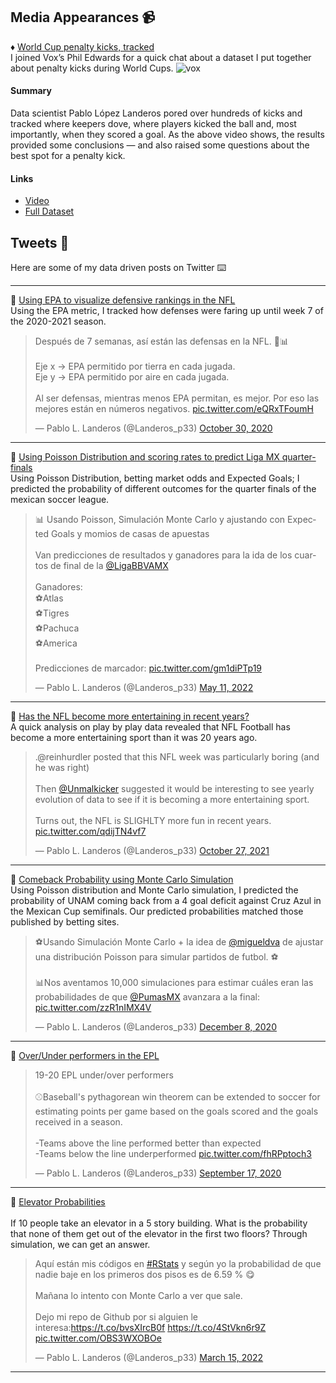 ## Media Appearances 📹

♦ [World Cup penalty kicks, tracked](https://www.youtube.com/watch?v=HAuwPue57Vs&ab_channel=Vox)
<br> 
I joined Vox's Phil Edwards for a quick chat about a dataset I put together about penalty kicks during World Cups.
![vox](imgs/voxint.png)


#### Summary
Data scientist Pablo López Landeros pored over hundreds of kicks and tracked where keepers dove, where players kicked the ball and, most importantly, when they scored a goal. As the above video shows, the results provided some conclusions — and also raised some questions about the best spot for a penalty kick.

#### Links
- [Video](https://www.youtube.com/watch?v=HAuwPue57Vs&ab_channel=Vox)
- [Full Dataset](https://www.kaggle.com/datasets/pablollanderos33/world-cup-penalty-shootouts)


## Tweets 📱

Here are some of my data driven posts on Twitter ⌨️

<hr> 

🔷 [Using EPA to visualize defensive rankings in the NFL](https://github.com/pablolopez2733/NBA-Forecast/blob/main/reports/Tesis_PabloLopezLanderos.pdf) 
<br> 
Using the EPA metric, I tracked how defenses were faring up until week 7 of the 2020-2021 season.

<blockquote class="twitter-tweet"><p lang="es" dir="ltr">Después de 7 semanas, así están las defensas en la NFL. 🏈📊<br><br>Eje x -&gt; EPA permitido por tierra en cada jugada.<br>Eje y -&gt; EPA permitido por aire en cada jugada.<br><br>Al ser defensas, mientras menos EPA permitan, es mejor. Por eso las mejores están en números negativos. <a href="https://t.co/eQRxTFoumH">pic.twitter.com/eQRxTFoumH</a></p>&mdash; Pablo L. Landeros (@Landeros_p33) <a href="https://twitter.com/Landeros_p33/status/1322211948084252673?ref_src=twsrc%5Etfw">October 30, 2020</a></blockquote> <script async src="https://platform.twitter.com/widgets.js" charset="utf-8"></script> 
<hr> 
🔷 [Using Poisson Distribution and scoring rates to predict Liga MX quarter-finals](https://github.com/pablolopez2733/NBA-Forecast/blob/main/reports/Tesis_PabloLopezLanderos.pdf) 
<br> 
Using Poisson Distribution, betting market odds and Expected Goals; I predicted the probability of different outcomes for the quarter finals of the mexican soccer league. 

<blockquote class="twitter-tweet"><p lang="es" dir="ltr">📊 Usando Poisson, Simulación Monte Carlo y ajustando con Expected Goals y momios de casas de apuestas<br><br>Van predicciones de resultados y ganadores para la ida de los cuartos de final de la <a href="https://twitter.com/LigaBBVAMX?ref_src=twsrc%5Etfw">@LigaBBVAMX</a> <br><br>Ganadores:<br>⚽️Atlas<br>⚽️Tigres<br>⚽️Pachuca<br>⚽️America<br><br>Predicciones de marcador: <a href="https://t.co/gm1diPTp19">pic.twitter.com/gm1diPTp19</a></p>&mdash; Pablo L. Landeros (@Landeros_p33) <a href="https://twitter.com/Landeros_p33/status/1524519416477663234?ref_src=twsrc%5Etfw">May 11, 2022</a></blockquote> <script async src="https://platform.twitter.com/widgets.js" charset="utf-8"></script> 
<hr> 

🔷 [Has the NFL become more entertaining in recent years?](https://github.com/pablolopez2733/NBA-Forecast/blob/main/reports/Tesis_PabloLopezLanderos.pdf) <br> 
A quick analysis on play by play data revealed that NFL Football has become a more entertaining sport than it was 20 years ago.

<blockquote class="twitter-tweet"><p lang="en" dir="ltr">.@reinhurdler posted that this NFL week was particularly boring (and he was right) <br><br>Then <a href="https://twitter.com/Unmalkicker?ref_src=twsrc%5Etfw">@Unmalkicker</a> suggested it would be interesting to see yearly evolution of data to see if it is becoming a more entertaining sport. <br><br>Turns out, the NFL is SLIGHLTY more fun in recent years. <a href="https://t.co/qdijTN4vf7">pic.twitter.com/qdijTN4vf7</a></p>&mdash; Pablo L. Landeros (@Landeros_p33) <a href="https://twitter.com/Landeros_p33/status/1453475387858685954?ref_src=twsrc%5Etfw">October 27, 2021</a></blockquote> <script async src="https://platform.twitter.com/widgets.js" charset="utf-8"></script> 
<hr> 

🔷 [Comeback Probability using Monte Carlo Simulation](https://github.com/pablolopez2733/NBA-Forecast/blob/main/reports/Tesis_PabloLopezLanderos.pdf) <br> 
Using Poisson distribution and Monte Carlo simulation, I predicted the probability of UNAM coming back from a 4 goal deficit against Cruz Azul in the Mexican Cup semifinals. Our predicted probabilities matched those published by betting sites.

<blockquote class="twitter-tweet"><p lang="es" dir="ltr">⚽️Usando Simulación Monte Carlo + la idea de <a href="https://twitter.com/migueldva?ref_src=twsrc%5Etfw">@migueldva</a> de ajustar una distribución Poisson para simular partidos de futbol. ⚽️<br><br>📊Nos aventamos 10,000 simulaciones para estimar cuáles eran las probabilidades de que <a href="https://twitter.com/PumasMX?ref_src=twsrc%5Etfw">@PumasMX</a> avanzara a la final: <a href="https://t.co/zzR1nIMX4V">pic.twitter.com/zzR1nIMX4V</a></p>&mdash; Pablo L. Landeros (@Landeros_p33) <a href="https://twitter.com/Landeros_p33/status/1336383488531046405?ref_src=twsrc%5Etfw">December 8, 2020</a></blockquote> <script async src="https://platform.twitter.com/widgets.js" charset="utf-8"></script> 
<hr> 

🔷 [Over/Under performers in the EPL](https://github.com/pablolopez2733/NBA-Forecast/blob/main/reports/Tesis_PabloLopezLanderos.pdf) <br> 
<blockquote class="twitter-tweet"><p lang="en" dir="ltr">19-20 EPL under/over performers<br><br>⚾️Baseball&#39;s pythagorean win theorem can be extended to soccer for estimating points per game based on the goals scored and the goals received in a season. <br><br>-Teams above the line performed better than expected<br>-Teams below the line underperformed <a href="https://t.co/fhRPptoch3">pic.twitter.com/fhRPptoch3</a></p>&mdash; Pablo L. Landeros (@Landeros_p33) <a href="https://twitter.com/Landeros_p33/status/1306623919479291914?ref_src=twsrc%5Etfw">September 17, 2020</a></blockquote> <script async src="https://platform.twitter.com/widgets.js" charset="utf-8"></script> 
<hr> 

🔷 [Elevator Probabilities](https://github.com/pablolopez2733/NBA-Forecast/blob/main/reports/Tesis_PabloLopezLanderos.pdf)
<br>    
If 10 people take an elevator in a 5 story building. What is the probability that none of them get out of the elevator in the first two floors? Through simulation, we can get an answer.

<blockquote class="twitter-tweet"><p lang="es" dir="ltr">Aquí están mis códigos en <a href="https://twitter.com/hashtag/RStats?src=hash&amp;ref_src=twsrc%5Etfw">#RStats</a> y según yo la probabilidad de que nadie baje en los primeros dos pisos es de 6.59 % 😋<br><br>Mañana lo intento con Monte Carlo a ver que sale.<br><br>Dejo mi repo de Github por si alguien le interesa:<a href="https://t.co/bvsXIrcB0f">https://t.co/bvsXIrcB0f</a> <a href="https://t.co/4StVkn6r9Z">https://t.co/4StVkn6r9Z</a> <a href="https://t.co/OBS3WXOBOe">pic.twitter.com/OBS3WXOBOe</a></p>&mdash; Pablo L. Landeros (@Landeros_p33) <a href="https://twitter.com/Landeros_p33/status/1503728975323045890?ref_src=twsrc%5Etfw">March 15, 2022</a></blockquote> <script async src="https://platform.twitter.com/widgets.js" charset="utf-8"></script> 
<hr> 
